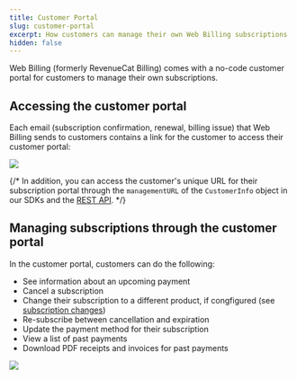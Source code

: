 ```yaml
---
title: Customer Portal
slug: customer-portal
excerpt: How customers can manage their own Web Billing subscriptions
hidden: false
---
```


Web Billing (formerly RevenueCat Billing) comes with a no-code customer portal for customers to manage their own subscriptions.

## Accessing the customer portal

Each email (subscription confirmation, renewal, billing issue) that Web Billing sends to customers contains a link for the customer to access their customer portal:

![](/docs_images/web/web-billing/email-link-customer-portal.png)

{/* In addition, you can access the customer's unique URL for their subscription portal through the `managementURL` of the `CustomerInfo` object in our SDKs and the [REST API](/api-v1-spec#tag/customers/operation/subscribers). */}

## Managing subscriptions through the customer portal

In the customer portal, customers can do the following:

- See information about an upcoming payment
- Cancel a subscription
- Change their subscription to a different product, if congfigured (see [subscription changes](product-setup#configure-subscription-changes))
- Re-subscribe between cancellation and expiration
- Update the payment method for their subscription
- View a list of past payments
- Download PDF receipts and invoices for past payments

![](/docs_images/web/web-billing/customer-portal.png)
